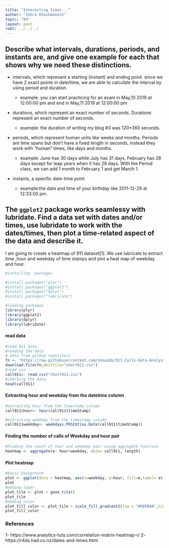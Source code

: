 ```yaml
---
title: "Interesting times..."
author: "Zahra Khoshmanesh"
topic: "04"
layout: post
root: ../../../
---
```



##  Describe what intervals, durations, periods, and instants are, and give one example for each that shows why we need these distinctions.

  * intervals, which represent a starting (instant) and ending point. since we have 2 exact points in date/time, 
      we are able to calculate the interval by using period and duration.
  
    * example: you can start practicing for an exam in May,10 2019 at 12:00:00 pm and end in May,11 2019 at 12:00:00 pm
    
  * durations, which represent an exact number of seconds. Durations represent an exact number of seconds.
  
    * example: the duration of writing my blog #3 was 120*360 seconds.
    
  * periods, which represent human units like weeks and months. Periods are time spans but don’t have a fixed length in seconds, 
      instead they work with “human” times, like days and months.
  
    * example: June has 30 days while July has 31 days. February has 28 days except for leap years when it has 29 days.
      With the Period class, we can add 1 month to February 1 and get March 1.
  
  * instants, a specific date-time point  
  
    * example:the date and time of your birthday like 2011-12-29 at 12:33:00 pm.

##  The `ggplot2` package works seamlessy with lubridate. Find a data set with dates and/or times, use lubridate to work with the dates/times, then plot a time-related aspect of the data and describe it. 

   I am going to create a heatmap of 911 dataset[1]. We use lubricate to extract time ,hour and weekday of time stamps and 
    plot a heat map of weekday and hour.

```r
#installing  packages

#install.packages("plyr")
#install.packages("ggplot2")
#install.packages("dplyr")
#install.packages("lubricate")

#loading packages
library(plyr)
library(ggplot2)
library(dplyr)
library(lubridate)

```


#### read data

```r
#read 911 data
#reading the data
# data from githup repository
fn <- "https://raw.githubusercontent.com/shoaibb/911-Calls-Data-Analysis/master/911.csv"
download.file(fn,destfile="short911.csv")
#read csv
call911<- read.csv("short911.csv")
#checking the data 
head(call911)
```

#### Extracting hour and weekday from the datetime column

```r
#extracting hour from the timestamp column
call911$hour<- hour(call911$timeStamp)

#extracting weekday from the timestamp column
call911$weekday<- weekdays.POSIXt(as.Date(call911$timeStamp))

```

#### Finding the number of calls of Weekday and hour pair

```r

#Finding the count of hour and weekday pair using aggregate function
heatmap <- aggregate(e~ hour+weekday, data= call911, length)

```

#### Plot heatmap
```r
#basic background
plot <- ggplot(data = heatmap, aes(x=weekday, y=hour, fill=e,label= e))
plot
#adding layer
plot_tile <- plot + geom_tile()
plot_tile
#adding color
plot_fill_color <- plot_tile + scale_fill_gradient2(low = "#98FB98",high ="#006400")
plot_fill_color
```

### References
  1- https://www.analytics-tuts.com/correlation-matrix-heatmap-r/
  2- https://r4ds.had.co.nz/dates-and-times.html






